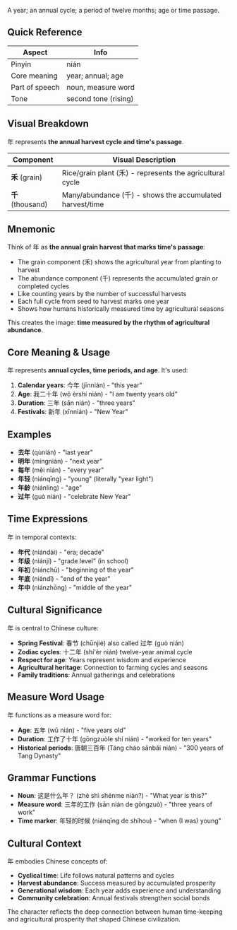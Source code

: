 A year; an annual cycle; a period of twelve months; age or time passage.

## Quick Reference

| Aspect         | Info                   |
| -------------- | ---------------------- |
| Pinyin         | nián                   |
| Core meaning   | year; annual; age      |
| Part of speech | noun, measure word     |
| Tone           | second tone (rising)   |

## Visual Breakdown

年 represents **the annual harvest cycle and time's passage**.

| Component     | Visual Description                                           |
| ------------- | ------------------------------------------------------------ |
| **禾** (grain) | Rice/grain plant (禾) - represents the agricultural cycle    |
| **千** (thousand) | Many/abundance (千) - shows the accumulated harvest/time |

## Mnemonic

Think of 年 as **the annual grain harvest that marks time's passage**:

- The grain component (禾) shows the agricultural year from planting to harvest
- The abundance component (千) represents the accumulated grain or completed cycles
- Like counting years by the number of successful harvests
- Each full cycle from seed to harvest marks one year
- Shows how humans historically measured time by agricultural seasons

This creates the image: **time measured by the rhythm of agricultural abundance**.

## Core Meaning & Usage

年 represents **annual cycles, time periods, and age**. It's used:

1. **Calendar years**: 今年 (jīnnián) - "this year"
2. **Age**: 我二十年 (wǒ èrshí nián) - "I am twenty years old"
3. **Duration**: 三年 (sān nián) - "three years"
4. **Festivals**: 新年 (xīnnián) - "New Year"

## Examples

- **去年** (qùnián) - "last year"
- **明年** (míngnián) - "next year"
- **每年** (měi nián) - "every year"
- **年轻** (niánqīng) - "young" (literally "year light")
- **年龄** (niánlíng) - "age"
- **过年** (guò nián) - "celebrate New Year"

## Time Expressions

年 in temporal contexts:

- **年代** (niándài) - "era; decade"
- **年级** (niánjí) - "grade level" (in school)
- **年初** (niánchū) - "beginning of the year"
- **年底** (niándǐ) - "end of the year"
- **年中** (niánzhōng) - "middle of the year"

## Cultural Significance

年 is central to Chinese culture:

- **Spring Festival**: 春节 (chūnjié) also called 过年 (guò nián)
- **Zodiac cycles**: 十二年 (shí'èr nián) twelve-year animal cycle
- **Respect for age**: Years represent wisdom and experience
- **Agricultural heritage**: Connection to farming cycles and seasons
- **Family traditions**: Annual gatherings and celebrations

## Measure Word Usage

年 functions as a measure word for:

- **Age**: 五年 (wǔ nián) - "five years old"
- **Duration**: 工作了十年 (gōngzuòle shí nián) - "worked for ten years"
- **Historical periods**: 唐朝三百年 (Táng cháo sānbǎi nián) - "300 years of Tang Dynasty"

## Grammar Functions

- **Noun**: 这是什么年？ (zhè shì shénme nián?) - "What year is this?"
- **Measure word**: 三年的工作 (sān nián de gōngzuò) - "three years of work"
- **Time marker**: 年轻的时候 (niánqīng de shíhou) - "when (I was) young"

## Cultural Context

年 embodies Chinese concepts of:

- **Cyclical time**: Life follows natural patterns and cycles
- **Harvest abundance**: Success measured by accumulated prosperity
- **Generational wisdom**: Each year adds experience and understanding
- **Community celebration**: Annual festivals strengthen social bonds

The character reflects the deep connection between human time-keeping and agricultural prosperity that shaped Chinese civilization.
